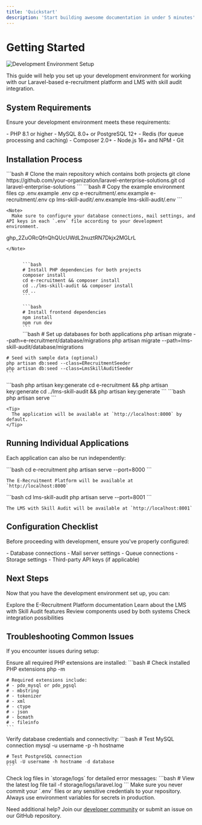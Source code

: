 ```yaml
---
title: 'Quickstart'
description: 'Start building awesome documentation in under 5 minutes'
---
```

# Getting Started

<img src="/api/placeholder/1200/300" alt="Development Environment Setup" />

This guide will help you set up your development environment for working with our Laravel-based e-recruitment platform and LMS with skill audit integration.

## System Requirements

Ensure your development environment meets these requirements:

<CardGroup cols={2}>
  <Card title="Server Requirements" icon="server">
    - PHP 8.1 or higher
    - MySQL 8.0+ or PostgreSQL 12+
    - Redis (for queue processing and caching)
  </Card>
  <Card title="Development Tools" icon="wrench">
    - Composer 2.0+
    - Node.js 16+ and NPM
    - Git
  </Card>
</CardGroup>

## Installation Process

<Steps>
  <Step title="Clone the Repository">
    ```bash
    # Clone the main repository which contains both projects
    git clone https://github.com/your-organization/laravel-enterprise-solutions.git
    cd laravel-enterprise-solutions
    ```
  </Step>
  <Step title="Environment Configuration">
    ```bash
    # Copy the example environment files
    cp .env.example .env
    cp e-recruitment/.env.example e-recruitment/.env
    cp lms-skill-audit/.env.example lms-skill-audit/.env
    ```
    
    <Note>
      Make sure to configure your database connections, mail settings, and API keys in each `.env` file according to your development environment.
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

    </Note>
  </Step>
  <Step title="Install Dependencies">
    <CodeGroup>
      <Code title="Backend Dependencies" icon="php">
      ```bash
      # Install PHP dependencies for both projects
      composer install
      cd e-recruitment && composer install
      cd ../lms-skill-audit && composer install
      cd ..
      ```
      </Code>
      <Code title="Frontend Dependencies" icon="js">
      ```bash
      # Install frontend dependencies
      npm install
      npm run dev
      ```
      </Code>
    </CodeGroup>
  </Step>
  <Step title="Database Setup">
    ```bash
    # Set up databases for both applications
    php artisan migrate --path=e-recruitment/database/migrations
    php artisan migrate --path=lms-skill-audit/database/migrations
    
    # Seed with sample data (optional)
    php artisan db:seed --class=ERecruitmentSeeder
    php artisan db:seed --class=LmsSkillAuditSeeder
    ```
  </Step>
  <Step title="Generate Application Keys">
    ```bash
    php artisan key:generate
    cd e-recruitment && php artisan key:generate
    cd ../lms-skill-audit && php artisan key:generate
    ```
  </Step>
  <Step title="Start the Development Server">
    ```bash
    php artisan serve
    ```
    
    <Tip>
      The application will be available at `http://localhost:8000` by default.
    </Tip>
  </Step>
</Steps>

## Running Individual Applications

Each application can also be run independently:

<AccordionGroup>
  <Accordion icon="users" title="E-Recruitment Platform">
    ```bash
    cd e-recruitment
    php artisan serve --port=8000
    ```
    
    The E-Recruitment Platform will be available at `http://localhost:8000`
  </Accordion>
  <Accordion icon="graduation-cap" title="LMS with Skill Audit">
    ```bash
    cd lms-skill-audit
    php artisan serve --port=8001
    ```
    
    The LMS with Skill Audit will be available at `http://localhost:8001`
  </Accordion>
</AccordionGroup>

## Configuration Checklist

Before proceeding with development, ensure you've properly configured:

<CheckboxList>
  - Database connections
  - Mail server settings
  - Queue connections
  - Storage settings
  - Third-party API keys (if applicable)
</CheckboxList>

## Next Steps

Now that you have the development environment set up, you can:

<CardGroup cols={2}>
  <Card title="E-Recruitment Platform" icon="users" href="/e-recruitment/overview">
    Explore the E-Recruitment Platform documentation
  </Card>
  <Card title="LMS with Skill Audit" icon="graduation-cap" href="/lms-skill-audit/overview">
    Learn about the LMS with Skill Audit features
  </Card>
  <Card title="Shared Components" icon="puzzle-piece" href="/shared-components/authentication">
    Review components used by both systems
  </Card>
  <Card title="API Reference" icon="code" href="/api-reference/overview">
    Check integration possibilities
  </Card>
</CardGroup>

## Troubleshooting Common Issues

If you encounter issues during setup:

<AccordionGroup>
  <Accordion icon="bug" title="PHP Extensions">
    Ensure all required PHP extensions are installed:
    ```bash
    # Check installed PHP extensions
    php -m
    
    # Required extensions include:
    # - pdo_mysql or pdo_pgsql
    # - mbstring
    # - tokenizer
    # - xml
    # - ctype
    # - json
    # - bcmath
    # - fileinfo
    ```
  </Accordion>
  <Accordion icon="database" title="Database Connection Issues">
    Verify database credentials and connectivity:
    ```bash
    # Test MySQL connection
    mysql -u username -p -h hostname
    
    # Test PostgreSQL connection
    psql -U username -h hostname -d database
    ```
  </Accordion>
  <Accordion icon="file-lines" title="Log Files">
    Check log files in `storage/logs` for detailed error messages:
    ```bash
    # View the latest log file
    tail -f storage/logs/laravel.log
    ```
  </Accordion>
</AccordionGroup>

<Warning>
  Make sure you never commit your `.env` files or any sensitive credentials to your repository. Always use environment variables for secrets in production.
</Warning>

Need additional help? Join our [developer community](https://community.example.com) or submit an issue on our GitHub repository.
